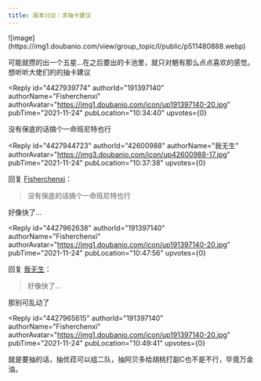 ```yaml
---
title: 版本讨论｜求抽卡建议
---
```



<Forum groupName="原神" groupUrl="https://www.douban.com/group/genshin/" archivedAt="2025-05-16T16:56:15.534Z">
  <Post
    id="253737535"
    title="版本讨论｜求抽卡建议"
    url="https://www.douban.com/group/topic/253737535/?_spm_id=NDI2MDA5ODg"
    pubTime="2021-11-24"
    highlightUserId="191397140"
  >
![image](https://img1.doubanio.com/view/group_topic/l/public/p511480888.webp)

可能就攒的出一个五星...在之后要出的卡池里，就只对魈有那么点点喜欢的感觉。想听听大佬们的的抽卡建议

<Reply
  id="4427939774"
  authorId="191397140"
  authorName="Fisherchenxi"
  authorAvatar="https://img1.doubanio.com/icon/up191397140-20.jpg"
  pubTime="2021-11-24"
  pubLocation="10:34:40"
  upvotes={0}
>
没有保底的话搞个一命班尼特也行
</Reply>

<Reply
  id="4427944723"
  authorId="42600988"
  authorName="我无生"
  authorAvatar="https://img3.doubanio.com/icon/up42600988-17.jpg"
  pubTime="2021-11-24"
  pubLocation="10:37:38"
  upvotes={0}
>
回复 [Fisherchenxi](https://www.douban.com/people/191397140/)：
 > 没有保底的话搞个一命班尼特也行

好像快了...
</Reply>

<Reply
  id="4427962638"
  authorId="191397140"
  authorName="Fisherchenxi"
  authorAvatar="https://img1.doubanio.com/icon/up191397140-20.jpg"
  pubTime="2021-11-24"
  pubLocation="10:47:56"
  upvotes={0}
>
回复 [我无生](https://www.douban.com/people/42600988/)：
 > 好像快了...

那别可乱动了
</Reply>

<Reply
  id="4427965615"
  authorId="191397140"
  authorName="Fisherchenxi"
  authorAvatar="https://img1.doubanio.com/icon/up191397140-20.jpg"
  pubTime="2021-11-24"
  pubLocation="10:49:41"
  upvotes={0}
>
就是要抽的话，抽优菈可以组二队，抽阿贝多给胡桃打副C也不是不行，毕竟万金油。
</Reply>
  </Post>
</Forum>
